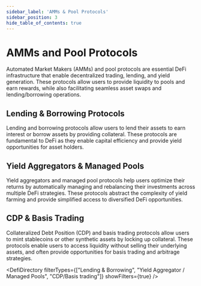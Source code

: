```yaml
---
sidebar_label: 'AMMs & Pool Protocols'
sidebar_position: 3
hide_table_of_contents: true
---
```



# AMMs and Pool Protocols

Automated Market Makers (AMMs) and pool protocols are essential DeFi infrastructure that enable decentralized trading, lending, and yield generation. These protocols allow users to provide liquidity to pools and earn rewards, while also facilitating seamless asset swaps and lending/borrowing operations.

## Lending & Borrowing Protocols

Lending and borrowing protocols allow users to lend their assets to earn interest or borrow assets by providing collateral. These protocols are fundamental to DeFi as they enable capital efficiency and provide yield opportunities for asset holders.

## Yield Aggregators & Managed Pools

Yield aggregators and managed pool protocols help users optimize their returns by automatically managing and rebalancing their investments across multiple DeFi strategies. These protocols abstract the complexity of yield farming and provide simplified access to diversified DeFi opportunities.

## CDP & Basis Trading

Collateralized Debt Position (CDP) and basis trading protocols allow users to mint stablecoins or other synthetic assets by locking up collateral. These protocols enable users to access liquidity without selling their underlying assets, and often provide opportunities for basis trading and arbitrage strategies.

<DefiDirectory filterTypes={["Lending & Borrowing", "Yield Aggregator / Managed Pools", "CDP/Basis trading"]} showFilters={true} /> 